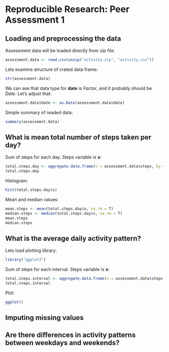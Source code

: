 # Reproducible Research: Peer Assessment 1


## Loading and preprocessing the data
Assessment data will be loaded directly from zip file:
```r
assessment.data <- read.csv(unzip("activity.zip", "activity.csv"))
```
Lets examine structure of crated data frame:
```r
str(assessment.data)
```
We can see that data type for **date** is *Factor*, and it probably should be *Date*. Let's adjust that:
```r
assessment.data$date <- as.Date(assessment.data$date)
```
Simple summary of readed data:
```r
summary(assessment.data)
```
## What is mean total number of steps taken per day?
Sum of steps for each day. Steps variable is **x**:
```r
total.steps.day <- aggregate.data.frame(x = assessment.data$steps, by = list(Date = assessment.data$date), sum)
total.steps.day
```
Histogram:
```r
hist(total.steps.day$x)
```

Mean and median values:
```r
mean.steps <- mean(total.steps.day$x, na.rm = T)
median.steps <- median(total.steps.day$x, na.rm = T)
mean.steps
median.steps
```

## What is the average daily activity pattern?
Lets load plotting library:
```r
library("ggplot2")
```
Sum of steps for each interval. Steps variable is **x**:
```r
total.steps.interval <- aggregate.data.frame(x = assessment.data$steps, by = list(Interval = assessment.data$interval), sum)
total.steps.interval
```
Plot:
```r
ggplot()
```
## Imputing missing values



## Are there differences in activity patterns between weekdays and weekends?
